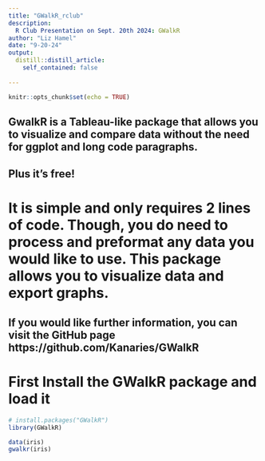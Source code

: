 ```yaml
---
title: "GWalkR_rclub"
description:
  R Club Presentation on Sept. 20th 2024: GWalkR
author: "Liz Hamel"
date: "9-20-24"
output:
  distill::distill_article:
    self_contained: false
  
---
```


```r
knitr::opts_chunk$set(echo = TRUE)
```

## GwalkR is a Tableau-like package that allows you to visualize and compare data without the need for ggplot and long code paragraphs.
## Plus it's free!

# It is simple and only requires 2 lines of code. Though, you do need to process and preformat any data you would like to use. This package allows you to visualize data and export graphs.

## If you would like further information, you can visit the GitHub page https://github.com/Kanaries/GWalkR

# First Install the GWalkR package and load it
```r
# install.packages("GWalkR")
library(GWalkR)
```

```r
data(iris)
gwalkr(iris)
```



